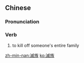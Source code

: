 {{also|灭族}}
==Chinese==
{{zh-forms|s=灭族}}

===Pronunciation===
{{zh-pron
|m=mièzú
|c=mit6 zuk6
|mn=bia̍t-cho̍k
|cat=v
}}

===Verb===
{{zh-verb}}

# {{lb|zh|archaic}} to kill off someone's entire family

[[zh-min-nan:滅族]]
[[ko:滅族]]